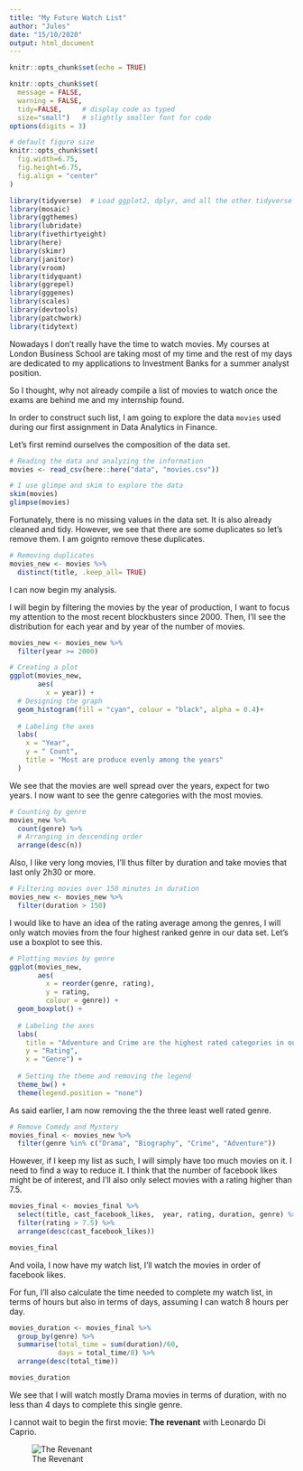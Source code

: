 ```yaml
---
title: "My Future Watch List"
author: "Jules"
date: "15/10/2020"
output: html_document
---
```


```r
knitr::opts_chunk$set(echo = TRUE)
```

```r
knitr::opts_chunk$set(
  message = FALSE, 
  warning = FALSE, 
  tidy=FALSE,     # display code as typed
  size="small")   # slightly smaller font for code
options(digits = 3)

# default figure size
knitr::opts_chunk$set(
  fig.width=6.75, 
  fig.height=6.75,
  fig.align = "center"
)
```


```r
library(tidyverse)  # Load ggplot2, dplyr, and all the other tidyverse packages
library(mosaic)
library(ggthemes)
library(lubridate)
library(fivethirtyeight)
library(here)
library(skimr)
library(janitor)
library(vroom)
library(tidyquant)
library(ggrepel)
library(gggenes)
library(scales)
library(devtools)
library(patchwork)
library(tidytext)
```

Nowadays I don't really have the time to watch movies. My courses at London Business School are taking most of my time and the rest of my days are dedicated to my applications to Investment Banks for a summer analyst position. 

So I thought, why not already compile a list of movies to watch once the exams are behind me and my internship found. 

In order to construct such list, I am going to explore the data `movies` used during our first assignment in Data Analytics in Finance. 

Let's first remind ourselves the composition of the data set. 

```r
# Reading the data and analyzing the information
movies <- read_csv(here::here("data", "movies.csv"))

# I use glimpe and skim to explore the data
skim(movies)
glimpse(movies)
```

Fortunately, there is no missing values in the data set. It is also already cleaned and tidy. 
However, we see that there are some duplicates so let's remove them. I am goignto remove these duplicates.

```r
# Removing duplicates
movies_new <- movies %>% 
  distinct(title, .keep_all= TRUE)
```

I can now begin my analysis. 

I will begin by filtering the movies by the year of production, I want to focus my attention to the most recent blockbusters since 2000. Then, I'll see the distribution for each year and by year of the number of movies. 

```r
movies_new <- movies_new %>%
  filter(year >= 2000)

# Creating a plot
ggplot(movies_new, 
       aes(
         x = year)) +
  # Designing the graph 
  geom_histogram(fill = "cyan", colour = "black", alpha = 0.4)+
  
  # Labeling the axes
  labs(
    x = "Year", 
    y = " Count", 
    title = "Most are produce evenly among the years"
  )
```
We see that the movies are well spread over the years, expect for two years.
I now want to see the genre categories with the most movies. 

```r
# Counting by genre
movies_new %>%
  count(genre) %>%
  # Arranging in descending order
  arrange(desc(n))
```

Also, I like very long movies, I'll thus filter by duration and take movies that last only 2h30 or more.

```r
# Filtering movies over 150 minutes in duration
movies_new <- movies_new %>% 
  filter(duration > 150)
```

I would like to have an idea of the rating average among the genres, I will only watch movies from the four highest ranked genre in our data set.
Let's use a boxplot to see this.

```r
# Plotting movies by genre
ggplot(movies_new, 
       aes( 
         x = reorder(genre, rating), 
         y = rating, 
         colour = genre)) +
  geom_boxplot() +
  
  # Labeling the axes
  labs(
    title = "Adventure and Crime are the highest rated categories in our sample", 
    y = "Rating", 
    x = "Genre") +
  
  # Setting the theme and removing the legend
  theme_bw() + 
  theme(legend.position = "none")
```

As said earlier, I am now removing the the three least well rated genre. 

```r
# Remove Comedy and Mystery
movies_final <- movies_new %>% 
  filter(genre %in% c("Drama", "Biography", "Crime", "Adventure"))
```

However, if I keep my list as such, I will simply have too much movies on it. I need to find a way to reduce it. 
I think that the number of facebook likes might be of interest, and I'll also only select movies with a rating higher than 7.5.
```r
movies_final <- movies_final %>%
  select(title, cast_facebook_likes,  year, rating, duration, genre) %>% 
  filter(rating > 7.5) %>% 
  arrange(desc(cast_facebook_likes)) 

movies_final  
```

And voila, I now have my watch list, I'll watch the movies in order of facebook likes.

For fun, I'll also calculate the time needed to complete my watch list, in terms of hours but also in terms of days, assuming I can watch 8 hours per day.

```r
movies_duration <- movies_final %>%
  group_by(genre) %>% 
  summarise(total_time = sum(duration)/60, 
            days = total_time/8) %>% 
  arrange(desc(total_time))

movies_duration

```
We see that I will watch mostly Drama movies in terms of duration, with no less than 4 days to complete this single genre. 

I cannot wait to begin the first movie: **The revenant** with Leonardo Di Caprio.

![The Revenant](https://m.media-amazon.com/images/M/MV5BMDE5OWMzM2QtOTU2ZS00NzAyLWI2MDEtOTRlYjIxZGM0OWRjXkEyXkFqcGdeQXVyODE5NzE3OTE@._V1_UX182_CR0,0,182,268_AL_.jpg)
